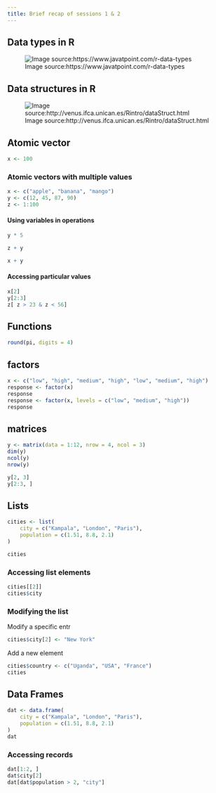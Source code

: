 ```yaml
---
title: Brief recap of sessions 1 & 2
---
```


## Data types in R
![Image source:https://www.javatpoint.com/r-data-types](./images/r-programming-data-types.png)

## Data structures in R

![Image source:http://venus.ifca.unican.es/Rintro/dataStruct.html](./images/dataStructures.png)

## Atomic vector

```r
x <- 100
```

### Atomic vectors with multiple values

```r
x <- c("apple", "banana", "mango")
y <- c(12, 45, 87, 90)
z <- 1:100
```

#### Using variables in operations

```r
y * 5

z + y
```

```r
x + y
```


#### Accessing particular values

```r
x[2]
y[2:3]
z[ z > 23 & z < 56]
```

## Functions

```r
round(pi, digits = 4)
```

## factors

```r
x <- c("low", "high", "medium", "high", "low", "medium", "high")
response <- factor(x)
response
response <- factor(x, levels = c("low", "medium", "high"))
response
```

## matrices

```r
y <- matrix(data = 1:12, nrow = 4, ncol = 3)
dim(y)
ncol(y)
nrow(y)

y[2, 3]
y[2:3, ]
```

## Lists

```r
cities <- list(
    city = c("Kampala", "London", "Paris"),
    population = c(1.51, 8.8, 2.1)
)

cities
```

### Accessing list elements

```r
cities[[2]]
cities$city
```

### Modifying the list

Modify a specific entr

```r
cities$city[2] <- "New York"
```

Add a new element

```r
cities$country <- c("Uganda", "USA", "France")
cities
```

## Data Frames

```r
dat <- data.frame(
    city = c("Kampala", "London", "Paris"),
    population = c(1.51, 8.8, 2.1)
)
dat
```

### Accessing records

```r
dat[1:2, ]
dat$city[2]
dat[dat$population > 2, "city"]
```